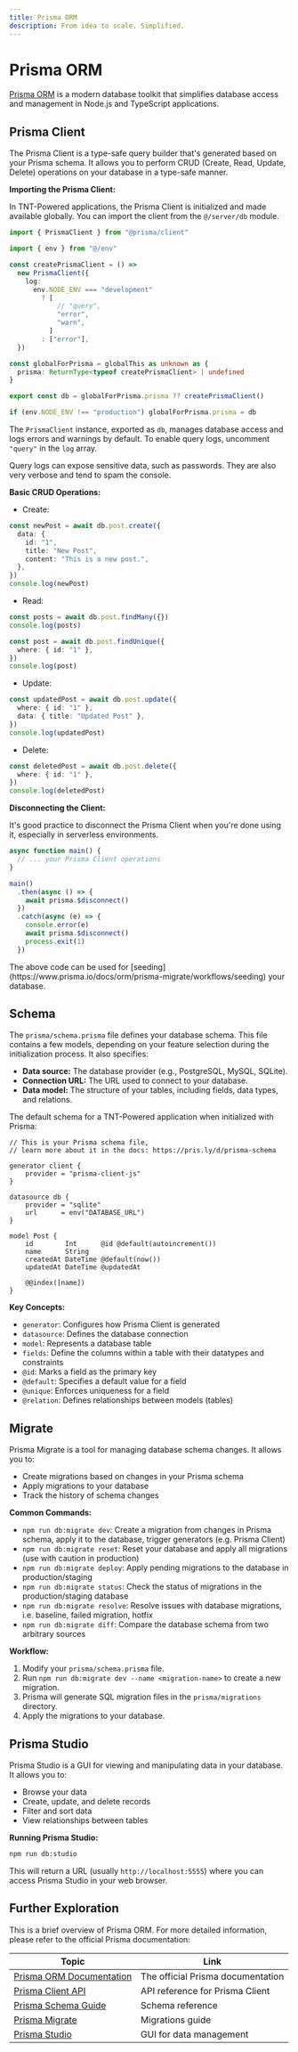 ```yaml
---
title: Prisma ORM
description: From idea to scale. Simplified.
---
```



# Prisma ORM

[Prisma ORM](https://www.prisma.io/) is a modern database toolkit that
simplifies database access and management in Node.js and TypeScript
applications.

## Prisma Client

The Prisma Client is a type-safe query builder that's generated based on your
Prisma schema. It allows you to perform CRUD (Create, Read, Update, Delete)
operations on your database in a type-safe manner.

**Importing the Prisma Client:**

In TNT-Powered applications, the Prisma Client is initialized and made available
globally. You can import the client from the `@/server/db` module.

```typescript
import { PrismaClient } from "@prisma/client"

import { env } from "@/env"

const createPrismaClient = () =>
  new PrismaClient({
    log:
      env.NODE_ENV === "development"
        ? [
            // "query",
            "error",
            "warn",
          ]
        : ["error"],
  })

const globalForPrisma = globalThis as unknown as {
  prisma: ReturnType<typeof createPrismaClient> | undefined
}

export const db = globalForPrisma.prisma ?? createPrismaClient()

if (env.NODE_ENV !== "production") globalForPrisma.prisma = db
```

The `PrismaClient` instance, exported as `db`, manages database access and logs
errors and warnings by default. To enable query logs, uncomment `"query"` in the
`log` array.

<Callout type="warning" title="Caution with Query Logs">
  Query logs can expose sensitive data, such as passwords. They are also very
  verbose and tend to spam the console.
</Callout>

**Basic CRUD Operations:**

- Create:

```typescript
const newPost = await db.post.create({
  data: {
    id: "1",
    title: "New Post",
    content: "This is a new post.",
  },
})
console.log(newPost)
```

- Read:

```typescript
const posts = await db.post.findMany({})
console.log(posts)

const post = await db.post.findUnique({
  where: { id: "1" },
})
console.log(post)
```

- Update:

```typescript
const updatedPost = await db.post.update({
  where: { id: "1" },
  data: { title: "Updated Post" },
})
console.log(updatedPost)
```

- Delete:

```typescript
const deletedPost = await db.post.delete({
  where: { id: "1" },
})
console.log(deletedPost)
```

**Disconnecting the Client:**

It's good practice to disconnect the Prisma Client when you're done using it,
especially in serverless environments.

```typescript
async function main() {
  // ... your Prisma Client operations
}

main()
  .then(async () => {
    await prisma.$disconnect()
  })
  .catch(async (e) => {
    console.error(e)
    await prisma.$disconnect()
    process.exit(1)
  })
```

<Callout type="info">
  The above code can be used for
  [seeding](https://www.prisma.io/docs/orm/prisma-migrate/workflows/seeding)
  your database.
</Callout>

## Schema

The `prisma/schema.prisma` file defines your database schema. This file contains
a few models, depending on your feature selection during the initialization
process. It also specifies:

- **Data source:** The database provider (e.g., PostgreSQL, MySQL, SQLite).
- **Connection URL:** The URL used to connect to your database.
- **Data model:** The structure of your tables, including fields, data types,
  and relations.

The default schema for a TNT-Powered application when initialized with Prisma:

```prisma
// This is your Prisma schema file,
// learn more about it in the docs: https://pris.ly/d/prisma-schema

generator client {
    provider = "prisma-client-js"
}

datasource db {
    provider = "sqlite"
    url      = env("DATABASE_URL")
}

model Post {
    id        Int      @id @default(autoincrement())
    name      String
    createdAt DateTime @default(now())
    updatedAt DateTime @updatedAt

    @@index([name])
}

```

**Key Concepts:**

- `generator`: Configures how Prisma Client is generated
- `datasource`: Defines the database connection
- `model`: Represents a database table
- `fields`: Define the columns within a table with their datatypes and
  constraints
- `@id`: Marks a field as the primary key
- `@default`: Specifies a default value for a field
- `@unique`: Enforces uniqueness for a field
- `@relation`: Defines relationships between models (tables)

## Migrate

Prisma Migrate is a tool for managing database schema changes. It allows you to:

- Create migrations based on changes in your Prisma schema
- Apply migrations to your database
- Track the history of schema changes

**Common Commands:**

- `npm run db:migrate dev`: Create a migration from changes in Prisma schema,
  apply it to the database, trigger generators (e.g. Prisma Client)
- `npm run db:migrate reset`: Reset your database and apply all migrations (use
  with caution in production)
- `npm run db:migrate deploy`: Apply pending migrations to the database in
  production/staging
- `npm run db:migrate status`: Check the status of migrations in the
  production/staging database
- `npm run db:migrate resolve`: Resolve issues with database migrations, i.e.
  baseline, failed migration, hotfix
- `npm run db:migrate diff`: Compare the database schema from two arbitrary
  sources

**Workflow:**

1. Modify your `prisma/schema.prisma` file.
2. Run `npm run db:migrate dev --name <migration-name>` to create a new
   migration.
3. Prisma will generate SQL migration files in the `prisma/migrations`
   directory.
4. Apply the migrations to your database.

## Prisma Studio

Prisma Studio is a GUI for viewing and manipulating data in your database. It
allows you to:

- Browse your data
- Create, update, and delete records
- Filter and sort data
- View relationships between tables

**Running Prisma Studio:**

```bash
npm run db:studio
```

This will return a URL (usually `http://localhost:5555`) where you can access
Prisma Studio in your web browser.

## Further Exploration

This is a brief overview of Prisma ORM. For more detailed information, please
refer to the official Prisma documentation:

| Topic                                                                                   | Link                              |
| --------------------------------------------------------------------------------------- | --------------------------------- |
| [Prisma ORM Documentation](https://www.prisma.io/docs/)                                 | The official Prisma documentation |
| [Prisma Client API](https://www.prisma.io/docs/orm/reference/prisma-client-reference)   | API reference for Prisma Client   |
| [Prisma Schema Guide](https://www.prisma.io/docs/orm/reference/prisma-schema-reference) | Schema reference                  |
| [Prisma Migrate](https://www.prisma.io/docs/orm/prisma-migrate/getting-started)         | Migrations guide                  |
| [Prisma Studio](https://www.prisma.io/docs/orm/tools/prisma-studio)                     | GUI for data management           |
